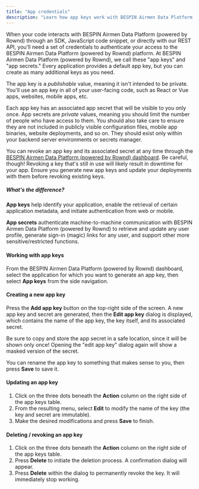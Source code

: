 ```yaml
---
title: "App credentials"
description: "Learn how app keys work with BESPIN Airmen Data Platform (powered by Rownd) code snippets, SDKs, and APIs."
---
```


When your code interacts with BESPIN Airmen Data Platform (powered by Rownd) through an SDK, JavaScript code snippet, or directly with our REST API, you'll need a set of credentials to authenticate your access to the BESPIN Airmen Data Platform (powered by Rownd) platform. At BESPIN Airmen Data Platform (powered by Rownd), we call these "app keys" and "app secrets." Every application provides a default app key, but you can create as many additional keys as you need.

The app key is a _publishable_ value, meaning it isn't intended to be private. You'll use an app key in all of your user-facing code, such as React or Vue apps, websites, mobile apps, etc.

Each app key has an associated app secret that will be visible to you only once. App secrets are _private_ values, meaning you should limit the number of people who have access to them. You should also take care to ensure they are not included in publicly visible configuration files, mobile app binaries, website deployments, and so on. They should exist only within your backend server environments or secrets manager.

You can revoke an app key and its associated secret at any time through the [BESPIN Airmen Data Platform (powered by Rownd) dashboard](https://https://app.dev.rownd.teambespin.us). Be careful, though! Revoking a key that's still in use will likely result in downtime for your app. Ensure you generate new app keys and update your deployments with them before revoking existing keys.

##### What's the difference?

**App keys** help identify your application, enable the retrieval of certain application metadata, and initiate authentication from web or mobile.

**App secrets** authenticate machine-to-machine communication with BESPIN Airmen Data Platform (powered by Rownd) to retrieve and update any user profile, generate sign-in (magic) links for any user, and support other more sensitive/restricted functions.

#### Working with app keys

From the BESPIN Airmen Data Platform (powered by Rownd) dashboard, select the application for which you want to generate an app key, then select **App keys** from the side navigation.

#### Creating a new app key

Press the **Add app key** button on the top-right side of the screen. A new app key and secret are generated, then the **Edit app key** dialog is displayed, which contains the name of the app key, the key itself, and its associated secret.

Be sure to copy and store the app secret in a safe location, since it will be shown only once! Opening the "edit app key" dialog again will show a masked version of the secret.

You can rename the app key to something that makes sense to you, then press **Save** to save it.

#### Updating an app key

1. Click on the three dots beneath the **Action** column on the right side of the app keys table.
2. From the resulting menu, select **Edit** to modify the name of the key (the key and secret are immutable).
3. Make the desired modifications and press **Save** to finish.

#### Deleting / revoking an app key

1. Click on the three dots beneath the **Action** column on the right side of the app keys table.
2. Press **Delete** to initiate the deletion process. A confirmation dialog will appear.
3. Press **Delete** within the dialog to permanently revoke the key. It will immediately stop working.